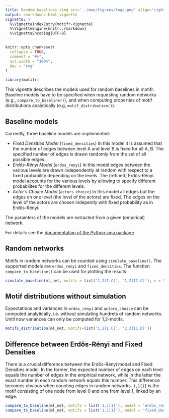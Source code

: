 ```yaml
---
title: Random baselines <img src='../man/figures/logo.png' align="right" height="139" />
output: rmarkdown::html_vignette
vignette: >
  %\VignetteIndexEntry{motifr-Vignette}
  %\VignetteEngine{knitr::rmarkdown}
  %\VignetteEncoding{UTF-8}
---
```


```r
knitr::opts_chunk$set(
  collapse = TRUE,
  comment = "#>",
  out.width = "100%",
  dev = "svg"
)
```

```r
library(motifr)
```

This vignette describes the models used for random baselines in motifr. Baseline models have to be specified when requesting random networks (e.g., ``compare_to_baseline()``), and when computing properties of motif distributions analytically (e.g, ``motif_distribution()``).

## Baseline models

Currently, three baseline models are implemented:

- *Fixed Densities Model* (``fixed_densities``) In this model it is assumed that the number of edges
  between level A and level B is fixed for all A, B.
  The specified number of edges is drawn randomly from the set of all possible edges.
- *Erdős-Rényi Model* (``erdos_renyi``) In this model edges between the various levels are drawn
  independently at random with respect to a fixed probability depending on the levels.
  The (refined) Erdős-Rényi model accounts for the various levels by allowing
  to specify different probabilites for the different levels.
- *Actor's Choice Model* (``actors_choice``) In this model all edges but the edges on one level
  (the level of the actors) are fixed. The edges on the level of the actors
  are chosen indepently with fixed probability as in Erdős-Rényi.

The paramters of the models are extracted from a given (empirical) network.

For details see the [documentation of the Python sma package](https://gitlab.com/t.seppelt/sesmotifanalyser/raw/master/doc/_build/latex/SESMotifAnalyser.pdf?inline=false).

## Random networks

Motifs in random networks can be counted using ``simulate_baseline()``. The supported models are
``erdos_renyi`` and ``fixed_densities``. The function ``compare_to_baseline()`` can be used for 
plotting the results:

```r
simulate_baseline(ml_net, motifs = list('1,2[I.C]', '1,2[II.C]'), n = 5)
```

## Motif distributions without simulation

Expectations and variances in ``erdos_renyi`` and ``actors_choice`` can be computed analytically, i.e. without simulating hundrets of random networks. Until now variances can only be computed for 1,2-motifs.

```r
motifs_distribution(ml_net, motifs=list('1,2[I.C]', '2,2[II.D]'))
```

## Difference between Erdős-Rényi and Fixed Densities

There is a crucial difference between the Erdős-Rényi model and Fixed Densities model. In the former, the expected number of edges on each level equals the number of edges in the empirical network, while in the latter the exact number in each random network equals this number. This difference becomes obvious when counting edges in random networks. ``1,1[1]`` is the motif consisting of one node from level 0 and one from level 1, linked by an edge.

```r
compare_to_baseline(ml_net, motifs = list('1,1[1]'), model = 'erdos_renyi', n = 100)
compare_to_baseline(ml_net, motifs = list('1,1[1]'), model = 'fixed_densities', n = 100)
```
